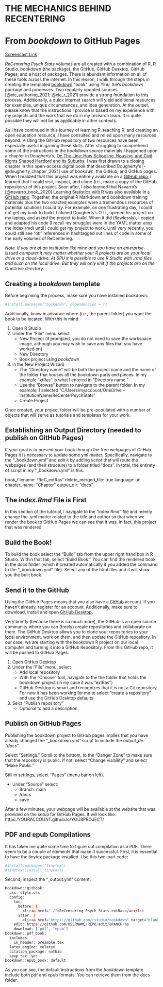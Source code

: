 # THE MECHANICS BEHIND RECENTERING {-}

# From *bookdown* to GitHub Pages {#book1}

[Screencast Link](https://spu.hosted.panopto.com/Panopto/Pages/Viewer.aspx?pid=7c20cc56-069a-40e2-abc7-adf3017f8c47)

*ReCentering Psych Stats* volumes are all created with a combination of R, R Studio, bookdown (the package), the GitHub, GitHub Desktop, GitHub Pages, and a host of packages. There is abundant information on all of these tools across the internet. In this lesson, I walk through the steps in creating the templated [bookdown](https://bookdown.org/) "book" using Yihui Xie's *bookdown* package and processes. Two regularly updated sources [@xie_authoring_2021; @xie_r_2021] provide a strong foundation to this process. Additionally, a quick internet search will yield additional resources for examples, unique circumstances, and idea generation. At the outset, please know that the instructions I provide is based on my experience with my projects and the work that we do in my research team. It is quite possible they will not be as applicable in other contexts. 

As I have continued in this journey of learning R, teaching R, and creating an open education resource, I have consulted and relied upon many resources beyond. Visiting the GitHub repository of two resources have been especially useful in gaining these skills. After struggling to comprehend some of the instructions in the *bookdown* source materials I happened upon a chapter in Dougherty's, [On The Line: How Schooling, Housing, and Civil Rights Shaped Hartford and its Suburbs](https://ontheline.trincoll.edu/). I was first drawn to a closing chapter in this open-access digital book that described Dougherty's [-@dougherty_chapter_2021] use of *bookdwn*, the GitHub, and GitHub pages. When I realized that this project was entirely available on a [GitHub repo](https://github.com/OnTheLine/otl-bookdown), I learned that I could visit, inspect, and clone (i.e., make a copy of the GitHub repository) of this project. Soon after, I also learned that Navarro's [@navarro_book_2020] [Learning Statistics with R](https://learningstatisticswithr.com/) was also available in a [GitHub repo](https://github.com/djnavarro/rbook). Together, the original R Markdown and bookdown training materials plus the two enacted examples were a tremendous resources of potential solutions I could try. For example, on one frustrating day, I could not get my book to build. I cloned Dougherty's OTL, opened his project on my laptop, and asked the project to build.  When it did (flawlessly), I copied and adapted his code (I recall my struggles were in the YAML matter atop the index.rmd) until I could get my project to work. Until very recently, you could still see "otl" references in hashtagged out lines of code in some of the early volumes of ReCentering.

*Note. If you are at an institution like mine and you have an enterprise-issued computer it may matter whether your R projects are on your local drive or a cloud-drive. At SPU it is possible to use R Studio with .rmd files and such on the local drive. But they will only knit if the projects are on the OneDrive directory.*

## Creating a *bookdown* template

Before beginning the process, make sure you have installed bookdown:

```r
#install.packages("bookdown", dependencies = T)
```

Additionally, know in advance where (i.e., the parent folder) you want the book to be located. With this in mind:

1. Open R Studio
2. Under the "File" menu select
   - New Project (if prompted, you do not need to save the workspace image, although you may wish to save any files that you have worked on)
   - New Directory
   - Book project using *bookdown*
3. In the New Project Wizard
   - The "Directory name" will be both the project name and the name of the folder that houses all the bookdown parts and pieces. In my example "xtRas" is what I entered in "Directory name."
   - Use the "Browse" button to navigate to the parent folder. In my example, I selected "C/Users/myaccount/OneDrive - InstitutionName/ReCenterPsychStats"
   - Create Project

Once created, your project folder will be pre-populated with a number of objects that will serve as tutorials and templates for your work.

## Establishing an Output Directory (needed to publish on GitHub Pages)

If your goal is to present your book through the free webpages of GitHub Pages it is necessary to update some yml matter.  Specifically, navigate to the "_bookdown.yml" and edit it by adding script that will route the webpages (and their structure) to a folder titled "docs". In total, the entirety of script in my "_bookdown.yml" is this:


book_filename: "ReC_extRas"
delete_merged_file: true
language:
  ui:
    chapter_name: "Chapter "
output_dir: "docs"

## The *index.Rmd* File is First

In this section of the tutorial, I navigate to the "index.Rmd" file and merely change the .yml matter related to the title and author so that when we render the book to GitHub Pages we can see that it was, in fact, this project that was rendered.  

## Build the Book!

To build the book select the "Build" tab from the upper right hand box in R Studio.  Within that tab, select "Build Book." You can find the rendered book in the docs folder (which it created automatically if you added the command to the *_bookdown.yml* file). Select any of the html files and it will show you the built book.

## Send it to the GitHub

Using the GitHub Pages means that you also have a [GitHub](https://github.com) account. If you haven't already, register for an account. Additionally, make sure to download, install and open [GitHub Desktop](https://desktop.github.com/).  

Very briefly (because there is so much more), the GitHub is an open source community where you can (freely) create repositories and collaborate on them. The GitHub Desktop allows you to clone your repositories to your local environment, work on them, and then update the GitHub repository. In our case, we are starting with the bookdown R project on our local computer and turning it into a GitHub Repository. From this GitHub repo, it will be pushed to GitHub Pages.

1. Open GitHub Desktop
2. Under the "File" menu, select
   - Add local repository
   - With the "Choose" tool, navigate to the the folder that holds the bookdown project (in my case it was "extRas")
   - GitHub Desktop is smart and recognizes that it is not a Git repository. For now it has been working for me to select "create a repository" and use the GitHub Desktop defaults
3. Selct "Publish repository"
   - Optional to add a description
   
## Publish on GitHub Pages

Publishing the bookdown project to GitHub pages implies that you have aleady changed the "_bookdown.yml" script to include the *output_dir: "docs"* 

Select "Settings." Scroll to the bottom, to the "Danger Zone" to make sure that the repository is public. If not, select "Change visibility" and select "Make Public."

Still in settings, select "Pages" (menu bar on left). 

* Under "Source" select:  
  - Branch: main
  - /docs
  - save

After a few minutes, your webpage will be available at the website that was provided on the setup for GitHub Pages. It will look like: https:/YOURACCOUNT.github.io/YOURPROJECT/


## PDF and epub Compilations

It has taken me quite some time to figure out compilation as a PDF.  There seem to be a couple of elements that make it successful.  First, it is essential to have the tinytex package installed.  Use this two-part code:

```r
#install.packages('tinytex')
#tinytex::install_tinytex()
```

Second, inspect the "_output.yml" content.

```r
bookdown::gitbook:
  css: style.css
  config:
    toc:
      before: |
        <li><a href="./">ReCentering Psych Stats extRas</a></li>
      after: |
        <li><a href="https://github.com/rstudio/bookdown" target="blank">Published with bookdown</a></li>
    edit: https://github.com/USERNAME/REPO/edit/BRANCH/%s
    download: ["pdf", "epub"]
bookdown::pdf_book:
  includes:
    in_header: preamble.tex
  latex_engine: xelatex
  citation_package: natbib
  keep_tex: yes
bookdown::epub_book: default

```

As you can see, the default instructions from the *bookdown* template include both pdf and epub formats. You can retrieve them from the docs folder.
